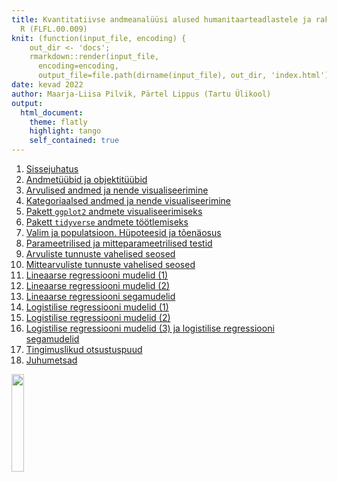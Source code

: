```yaml
---
title: Kvantitatiivse andmeanalüüsi alused humanitaarteadlastele ja rakendustarkvara
  R (FLFL.00.009)
knit: (function(input_file, encoding) {
    out_dir <- 'docs';
    rmarkdown::render(input_file,
      encoding=encoding,
      output_file=file.path(dirname(input_file), out_dir, 'index.html'))})
date: kevad 2022 
author: Maarja-Liisa Pilvik, Pärtel Lippus (Tartu Ülikool)
output: 
  html_document:
    theme: flatly
    highlight: tango
    self_contained: true
---
```



1. [Sissejuhatus](1-sissejuhatus.html)  
2. [Andmetüübid ja objektitüübid](2-andmetyybid_objektityybid.html)  
3. [Arvulised andmed ja nende visualiseerimine](3-arvulised.html)  
4. [Kategoriaalsed andmed ja nende visualiseerimine](4-kategoriaalsed.html)  
5. [Pakett `ggplot2` andmete visualiseerimiseks](5-ggplot2.html) 
6. [Pakett `tidyverse` andmete töötlemiseks](6-tidyverse.html) 
7. [Valim ja populatsioon. Hüpoteesid ja tõenäosus](7-valim_hypoteesid.html)  
8. [Parameetrilised ja mitteparameetrilised testid](8-parameetrilised_mitteparameetrilised.html) 
9. [Arvuliste tunnuste vahelised seosed](9-arvuliste_seosed.html) 
10. [Mittearvuliste tunnuste vahelised seosed](10-mittearvuliste_seosed.html)  
11. [Lineaarse regressiooni mudelid (1)](11-lineaarsed1.html) 
12. [Lineaarse regressiooni mudelid (2)](12-lineaarsed2.html) 
13. [Lineaarse regressiooni segamudelid](13-lineaarsed_sega.html) 
14. [Logistilise regressiooni mudelid (1)](14-logistilised1.html)  
15. [Logistilise regressiooni mudelid (2)](15-logistilised2.html) 
16. [Logistilise regressiooni mudelid (3) ja logistilise regressiooni segamudelid](16-logistilised3_sega.html)  
17. [Tingimuslikud otsustuspuud](17-otsustuspuud.html) 
18. [Juhumetsad](18-juhumetsad.html) 


![](imgs/HITSA_logo.png){width=20%}